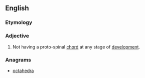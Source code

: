 ==English==

===Etymology===
{{prefix|a|chordate|lang=en}}

===Adjective===
{{en-adj|-}}

# {{label|en|biology}} Not having a proto-spinal [[chord]] at any stage of [[development]].

===Anagrams===
* [[octahedra#English|octahedra]]